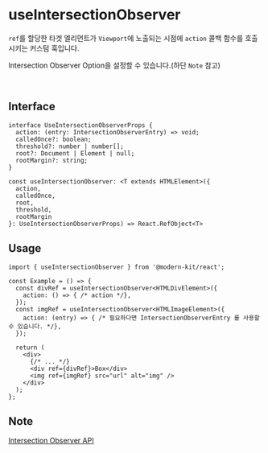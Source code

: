 # useIntersectionObserver

`ref`를 할당한 타겟 엘리먼트가 `Viewport`에 노출되는 시점에 `action` 콜백 함수를 호출시키는 커스텀 훅입니다.

Intersection Observer Option을 설정할 수 있습니다.(하단 `Note` 참고)

<br />

## Interface
```tsx
interface UseIntersectionObserverProps {
  action: (entry: IntersectionObserverEntry) => void;
  calledOnce?: boolean;
  threshold?: number | number[];
  root?: Document | Element | null;
  rootMargin?: string;
}

const useIntersectionObserver: <T extends HTMLElement>({ 
  action, 
  calledOnce, 
  root, 
  threshold, 
  rootMargin
}: UseIntersectionObserverProps) => React.RefObject<T>
```

## Usage

```tsx
import { useIntersectionObserver } from '@modern-kit/react';

const Example = () => {
  const divRef = useIntersectionObserver<HTMLDivElement>({
    action: () => { /* action */},
  });
  const imgRef = useIntersectionObserver<HTMLImageElement>({
    action: (entry) => { /* 필요하다면 IntersectionObserverEntry 를 사용할 수 있습니다. */},
  });

  return (
    <div>
      {/* ... */}
      <div ref={divRef}>Box</div>
      <img ref={imgRef} src="url" alt="img" />
    </div>
  );
};
```

## Note
[Intersection Observer API](https://developer.mozilla.org/ko/docs/Web/API/IntersectionObserver)